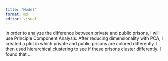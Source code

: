 ```yaml
---
title: "Model"
format: md
editor: visual
---
```


In order to analyze the difference between private and public prisons, I will use Principle Component Analysis. After reducing dimensionality with PCA, I created a plot in which private and public prisons are colored differently. I then used hierarchical clustering to see if these prisons cluster differently. I found that ...
